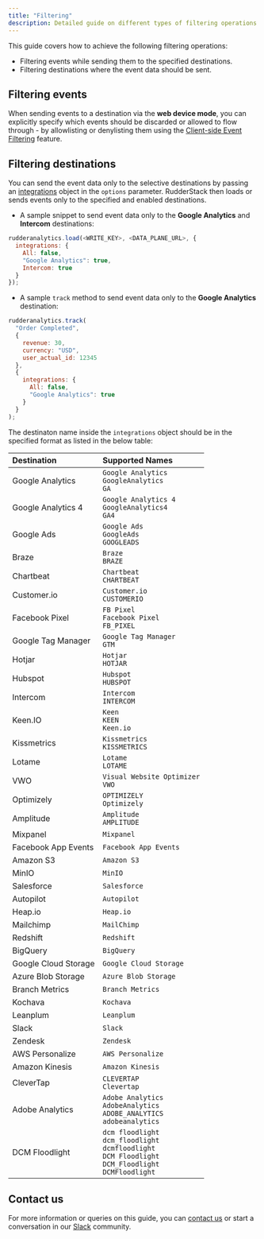 ```yaml
---
title: "Filtering"
description: Detailed guide on different types of filtering operations supported by the JavaScript SDK.
---
```

This guide covers how to achieve the following filtering operations:
* Filtering events while sending them to the specified destinations.
* Filtering destinations where the event data should be sent.

## Filtering events

When sending events to a destination via the **web device mode**, you can explicitly specify which events should be discarded or allowed to flow through - by allowlisting or denylisting them using the <a href="https://rudderstack.com/docs/stream-sources/rudderstack-sdk-integration-guides/event-filtering/">Client-side Event Filtering</a> feature.

## Filtering destinations

You can send the event data only to the selective destinations by passing an [integrations](#integrationopts)  object in the `options` parameter. RudderStack then loads or sends events only to the specified and enabled destinations.

* A sample snippet to send event data only to the **Google Analytics** and **Intercom** destinations:

```javascript
rudderanalytics.load(<WRITE_KEY>, <DATA_PLANE_URL>, {
  integrations: {
    All: false,
    "Google Analytics": true,
    Intercom: true
  }
});
```

* A sample `track` method to send event data only to the **Google Analytics** destination:

```javascript
rudderanalytics.track(
  "Order Completed",
  {
    revenue: 30,
    currency: "USD",
    user_actual_id: 12345
  },
  {
    integrations: {
      All: false,
      "Google Analytics": true
    }
  }
);
```
The destinaton name inside the `integrations` object should be in the specified format as listed in the below table:

| Destination          | Supported Names     |
| :------------------- | :------------------------- |
| Google Analytics     | `Google Analytics` <br/> `GoogleAnalytics`  <br/>  `GA`     |
| Google Analytics 4   | `Google Analytics 4`   <br/> `GoogleAnalytics4`  <br/>  `GA4`    |
| Google Ads           | `Google Ads` <br/>`GoogleAds`  <br/> `GOOGLEADS`                |
| Braze                | `Braze`       <br/> `BRAZE`           |
| Chartbeat            | `Chartbeat`      <br/> `CHARTBEAT`                |
| Customer.io          | `Customer.io`     <br/>`CUSTOMERIO`               |
| Facebook Pixel       | `FB Pixel`          <br/> `Facebook Pixel`     <br/> `FB_PIXEL`                 |
| Google Tag Manager   | `Google Tag Manager`    <br/> `GTM`                      |
| Hotjar               | `Hotjar`          <br/> `HOTJAR`                   |
| Hubspot              | `Hubspot`       <br/> `HUBSPOT`                  |
| Intercom             | `Intercom`    <br/> `INTERCOM`                 |
| Keen.IO              | `Keen`         <br/> `KEEN`     <br/> `Keen.io`                  |
| Kissmetrics          | `Kissmetrics`          <br/>  `KISSMETRICS`              |
| Lotame               | `Lotame`       <br/> `LOTAME`                   |
| VWO                  | `Visual Website Optimizer` <br/> `VWO`                      |
| Optimizely           | `OPTIMIZELY`         <br/> `Optimizely`               |
| Amplitude            | `Amplitude`       <br/> `AMPLITUDE`                |
| Mixpanel             | `Mixpanel`                 |
| Facebook App Events  | `Facebook App Events`      |
| Amazon S3            | `Amazon S3`                |
| MinIO                | `MinIO`                    |
| Salesforce           | `Salesforce`               |
| Autopilot            | `Autopilot`                |
| Heap.io              | `Heap.io`                  |
| Mailchimp            | `MailChimp`                |
| Redshift             | `Redshift`                 |
| BigQuery             | `BigQuery`                 |
| Google Cloud Storage | `Google Cloud Storage`     |
| Azure Blob Storage   | `Azure Blob Storage`       |
| Branch Metrics       | `Branch Metrics`           |
| Kochava              | `Kochava`                  |
| Leanplum             | `Leanplum`                 |
| Slack                | `Slack`                    |
| Zendesk              | `Zendesk`                  |
| AWS Personalize      | `AWS Personalize`          |
| Amazon Kinesis       | `Amazon Kinesis`           |
| CleverTap            | `CLEVERTAP` <br/> `Clevertap`  |
| Adobe Analytics      | `Adobe Analytics` <br/> `AdobeAnalytics` <br/> `ADOBE_ANALYTICS` <br/> `adobeanalytics`  |
| DCM Floodlight       | `dcm floodlight`  <br/> `dcm_floodlight`  <br/> `dcmfloodlight`   <br/> `DCM Floodlight`   <br/>  `DCM_Floodlight` <br/> `DCMFloodlight`  |


## Contact us

For more information or queries on this guide, you can [contact us](mailto:%20docs@rudderstack.com) or start a conversation in our [Slack](https://rudderstack.com/join-rudderstack-slack-community) community.
